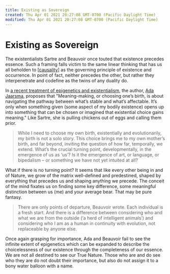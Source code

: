 ```yaml
---
title: Existing as Sovereign
created: Thu Apr 01 2021 20:27:08 GMT-0700 (Pacific Daylight Time)
modified: Thu Apr 01 2021 20:27:08 GMT-0700 (Pacific Daylight Time)
---
```


# Existing as Sovereign

The existentialists Sartre and Beauvoir once touted that existence precedes essence. Such a framing falls victim to the same linear thinking that has us all beholden to [[causality]] as the governing principle of existence and occurrence. In point of fact, neither precedes the other, but rather they interpenetrate and codefine as the twins of any duality do.

In [a recent treatment of epigenetics and existentialism](https://aeon.co/essays/in-genetics-as-in-philosophy-existence-precedes-essence), the author, [Ada Jaarsma](https://aeon.co/users/ada-jaarsma), proposes that "Meaning-making, or choosing one’s birth, is about navigating the pathway between what’s stable and what’s affectable. It’s only when something given (some aspect of my bodily existence) opens up into something that can be chosen or imagined that existential choice gains meaning." Like Sartre, she is pulling chickens out of eggs and calling them prior.

> While I need to choose my own birth, existentially and evolutionarily, my birth is not a solo story. This choice brings me to my own mother’s birth, and far beyond, inviting the question of how far, temporally, we extend. What’s the crucial turning point, developmentally, in the emergence of us as ‘us’? Is it the emergence of art, or language, or bipedalism – or something we have not yet intuited at all?

What if there is no turning point? It seems that like every other being in and of Nature, we grow of the matrix well-defined and predestined, shaped by everything that precedes us and shaping anything we precede. The conceit of the mind fixates us on finding some key difference, some meaningful distinction between us (me) and your average bear. That may be pure fantasy.

> There are only points of departure, Beauvoir wrote. Each individual is a fresh start. And there is a difference between considering who and what we are from the outside (‘a herd of intelligent animals’) and considering who I am as a human in continuity with evolution, not replaceable by anyone else.

Once again grasping for importance, Ada and Beauvoir fail to see the infinite extent of epigenetics which can be expanded to describe the choicelessness of our existence through the completeness of our essence. We are not all destined to see our True Nature. Those who are and do see who they are do not doubt their importance, but also do not assign it to a bony water balloon with a name.

[//begin]: # "Autogenerated link references for markdown compatibility"
[causality]: causality "Causality"
[//end]: # "Autogenerated link references"